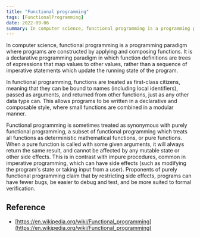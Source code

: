 ```yaml
---
title: "Functional programming"
tags: [FunctionalProgramming]
date: 2022-09-06
summary: In computer science, functional programming is a programming paradigm where programs are constructed by applying and composing functions.
---
```


In computer science, functional programming is a programming paradigm where programs are constructed by applying and composing functions. It is a declarative programming paradigm in which function definitions are trees of expressions that map values to other values, rather than a sequence of imperative statements which update the running state of the program.

In functional programming, functions are treated as first-class citizens, meaning that they can be bound to names (including local identifiers), passed as arguments, and returned from other functions, just as any other data type can. This allows programs to be written in a declarative and composable style, where small functions are combined in a modular manner.

Functional programming is sometimes treated as synonymous with purely
functional programming, a subset of functional programming which treats all
functions as deterministic mathematical functions, or pure functions. When a
pure function is called with some given arguments, it will always return the
same result, and cannot be affected by any mutable state or other side
effects. This is in contrast with impure procedures, common in imperative
programming, which can have side effects (such as modifying the program's
state or taking input from a user). Proponents of purely functional
programming claim that by restricting side effects, programs can have fewer
bugs, be easier to debug and test, and be more suited to formal verification.

## Reference

- [https://en.wikipedia.org/wiki/Functional_programming](https://en.wikipedia.org/wiki/Functional_programming)